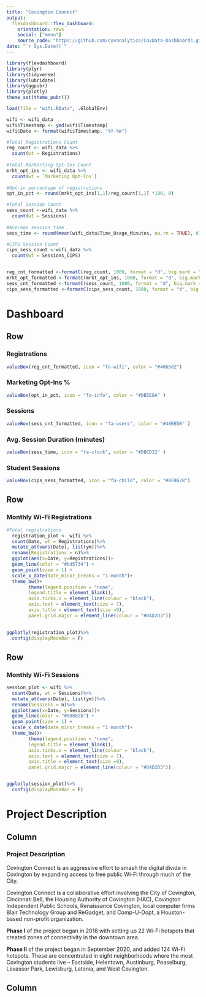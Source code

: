 ---
title: "Covington Connect"
output: 
  flexdashboard::flex_dashboard:
    orientation: rows
    social: ["menu"]
    source_code: "https://github.com/covanalytics/CovData-Dashboards.git"
date: "`r Sys.Date()`"    
---

<style>                     
.navbar {
  background-color:#46b5d2;
  border-color:black;
}
.navbar-brand {
font-weight: bold;
}

</style> 


```{r eval=TRUE, message=FALSE, warning=FALSE, cache = TRUE}

library(flexdashboard)
library(plyr)
library(tidyverse)
library(lubridate)
library(ggpubr)
library(plotly)
theme_set(theme_pubr())

load(file = "wifi.RData", .GlobalEnv)

wifi <- wifi_data
wifi$Timestamp <- ymd(wifi$Timestamp)
wifi$Date <- format(wifi$Timestamp, "%Y-%m")

#Total Registrations Count
reg_count <- wifi_data %>%
  count(wt = Registrations)
  
#Total Markerting Opt-Ins Count  
mrkt_opt_ins <- wifi_data %>%
  count(wt = `Marketing Opt-Ins`)
  
#Opt-in percentage of registrations
opt_in_pct <- round(mrkt_opt_ins[1,1]/reg_count[1,1] *100, 0)

#Total Session Count  
sess_count <-wifi_data %>%
  count(wt = Sessions)
  
#Average session time
sess_time <- round(mean(wifi_data$Time_Usage_Minutes, na.rm = TRUE), 0)

#CIPS Session Count  
cips_sess_count <-wifi_data %>%
  count(wt = Sessions_CIPS)


reg_cnt_formatted <-formatC(reg_count, 1000, format = "d", big.mark = ",")
mrkt_opt_formatted <-formatC(mrkt_opt_ins, 1000, format = "d", big.mark = ",")
sess_cnt_formatted <-formatC(sess_count, 1000, format = "d", big.mark = ",")
cips_sess_formatted <-formatC(cips_sess_count, 1000, format = "d", big.mark = ",")

```


Dashboard
===================================

Row
------------------------------------
### Registrations
```{r eval = TRUE, echo = FALSE, message = FALSE, warning=FALSE, cache=FALSE}

valueBox(reg_cnt_formatted, icon = "fa-wifi", color = "#46b5d2")

```

### Marketing Opt-Ins %
```{r eval = TRUE, echo = FALSE, message = FALSE, warning=FALSE, cache=FALSE}

valueBox(opt_in_pct, icon = "fa-info", color = "#DB5E8A" )

```

### Sessions
```{r eval = TRUE, echo = FALSE, message = FALSE, warning=FALSE, cache=FALSE}

valueBox(sess_cnt_formatted, icon = "fa-users", color = "#48BEDB" )

```

### Avg. Session Duration (minutes)
```{r eval = TRUE, echo = FALSE, message = FALSE, warning=FALSE, cache=FALSE}

valueBox(sess_time, icon = "fa-clock", color = "#DBCD32" )

```

### Student Sessions
```{r eval = TRUE, echo = FALSE, message = FALSE, warning=FALSE, cache=FALSE}

valueBox(cips_sess_formatted, icon = "fa-child", color = "#8F8628")

```

Row
----------------------------------------------------------------------
 

### **Monthly Wi-Fi Registrations**
```{r eval = TRUE, echo = FALSE, message = FALSE, warning=FALSE, cache=FALSE}

#Total registrations
  registration_plot <- wifi %>%
  count(Date, wt = Registrations)%>%
  mutate_at(vars(Date), list(ym))%>%
  rename(Registrations = n)%>%
  ggplot(aes(x=Date, y=Registrations))+
  geom_line(color = "#bd5734") + 
  geom_point(size = 1) +
  scale_x_date(date_minor_breaks = "1 month")+
  theme_bw()+
        theme(legend.position = "none",
        legend.title = element_blank(),
        axis.ticks.x = element_line(colour = "black"),
        axis.text = element_text(size = 7), 
        axis.title = element_text(size =9),
        panel.grid.major = element_line(colour = "#D4D2D3"))
  

ggplotly(registration_plot)%>%
  config(displayModeBar = F)

```

Row
----------------------------------------------------------------------
### **Monthly Wi-Fi Sessions**

```{r eval = TRUE, echo = FALSE, message = FALSE, warning=FALSE, cache=FALSE}

session_plot <- wifi %>%
  count(Date, wt = Sessions)%>%
  mutate_at(vars(Date), list(ym))%>%
  rename(Sessions = n)%>%
  ggplot(aes(x=Date, y=Sessions))+
  geom_line(color = "#00802b") + 
  geom_point(size = 1) +
  scale_x_date(date_minor_breaks = "1 month")+
  theme_bw()+
        theme(legend.position = "none",
        legend.title = element_blank(),
        axis.ticks.x = element_line(colour = "black"),
        axis.text = element_text(size = 7), 
        axis.title = element_text(size =9),
        panel.grid.major = element_line(colour = "#D4D2D3"))


ggplotly(session_plot)%>%
  config(displayModeBar = F)
```

Project Description
===================================

Column
-------------------------------------------------------------------

### Project Description 

Covington Connect is an aggressive effort to smash the digital divide in Covington by expanding access to free public Wi-Fi through much of the City.

Covington Connect is a collaborative effort involving the City of Covington, Cincinnati Bell, the Housing Authority of Covington (HAC), Covington Independent Public Schools, Renaissance Covington, local computer firms Blair Technology Group and ReGadget, and Comp-U-Dopt, a Houston-based non-profit organization.

**Phase I** of the project began in 2018 with setting up 22 Wi-Fi hotspots that created zones of connectivity in the downtown area.

**Phase II** of the project began in September 2020, and added 124 Wi-Fi hotspots. These are concentrated in eight neighborhoods where the most Covington students live – Eastside, Helentown, Austinburg, Peaselburg, Levassor Park, Lewisburg, Latonia, and West Covington. 

Column
----------------------------------------------------
